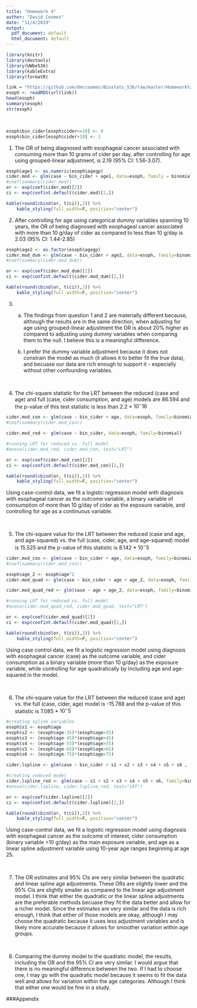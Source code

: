 ```yaml
---
title: "Homework 4"
author: "David Coomes"
date: "11/4/2019"
output:
  pdf_document: default
  html_document: default
---
```


```r

library(knitr)
library(devtools)
library(UWbe536) 
library(kableExtra)
library(formatR)

```


```r

link = "https://github.com/dmccoomes/Biostats_536/raw/master/Homework%204/esophcts.rds"
esoph <- readRDS(url(link))
head(esoph)
summary(esoph)
str(esoph)

```


<br>

```r

esoph$bin_cider[esoph$cider<=10] <- 0
esoph$bin_cider[esoph$cider>10] <- 1

```

1. The OR of being diagnosed with esophageal cancer associated with consuming more than 10 grams of cider per day, after controlling for age using grouped-linear adjustment, is 2.19 (95% CI: 1.56-3.07).


```r

esoph$age1 <- as.numeric(esoph$agegp)
cider.mod <- glm(case ~ bin_cider + age1, data=esoph, family = binomial)
#coef(summary(cider.mod))
or <- exp(coef(cider.mod)[2])
ci <- exp(confint.default(cider.mod)[2,])

kable(round(cbind(or, t(ci)),2)) %>%
    kable_styling(full_width=F, position="center")


```


2. After controlling for age using categorical dummy variables spanning 10 years, the OR of being diagnosed with esophageal cancer associated with more than 10 g/day of cider as compared to less than 10 g/day is 2.03 (95% CI: 1.44-2.85)


```r

esoph$age2 <- as.factor(esoph$agegp)
cider.mod_dum <- glm(case ~ bin_cider + age2, data=esoph, family=binomial)
#coef(summary(cider.mod_dum))

or <- exp(coef(cider.mod_dum)[2])
ci <- exp(confint.default(cider.mod_dum)[2,])

kable(round(cbind(or, t(ci)),2)) %>%
    kable_styling(full_width=F, position="center")


```


3. (a) The findings from question 1 and 2 are materially different because, although the results are in the same direction, when adjusting for age using grouped-linear adjustment the OR is about 20% higher as compared to adjusting using dummy variables when comparing them to the null. I believe this is a meaningful difference. 

    (b) I prefer the dummy variable adjustment because it does not constrain the model as much (it allows it to better fit the true data), and becuase our data are rich enough to support it - especially without other confounding variables.

<br>    
    
4. The chi-square statistic for the LRT between the reduced (case and age) and full (case, cider consumption, and age) models are 86.594 and the p-value of this test statistic is less than 2.2 * $10^-16$

```r

cider.mod_con <- glm(case ~ bin_cider + age, data=esoph, family=binomial)
#coef(summary(cider.mod_con))

cider.mod_red <- glm(case ~ bin_cider, data=esoph, family=binomial)

#running LRT for reduced vs. full model
#anova(cider.mod_red, cider.mod_con, test="LRT")

or <- exp(coef(cider.mod_con)[2])
ci <- exp(confint.default(cider.mod_con)[2,])

kable(round(cbind(or, t(ci)),2)) %>%
    kable_styling(full_width=F, position="center")


```

Using case-control data, we fit a logistic regression model with diagnosis with esophageal cancer as the outcome variable, a binary variable of consumption of more than 10 g/day of cider as the exposure variable, and controlling for age as a continuous variable. 


<br>

5. The chi-square value for the LRT between the reduced (case and age, and age-squared) vs. the full (case, cider, age, and age-squared) model is 15.525 and the p-value of this statistic is 8.142 * $10^-5$
 
```r

cider.mod_con <- glm(case ~ bin_cider + age, data=esoph, family=binomial)
#coef(summary(cider.mod_con))

esoph$age_2 <- esoph$age^2
cider.mod_quad <- glm(case ~ bin_cider + age + age_2, data=esoph, family=binomial)

cider.mod_quad_red <- glm(case ~ age + age_2, data=esoph, family=binomial)

#running LRT for reduced vs. full model
#anova(cider.mod_quad_red, cider.mod_quad, test="LRT")

or <- exp(coef(cider.mod_quad)[2])
ci <- exp(confint.default(cider.mod_quad)[2,])

kable(round(cbind(or, t(ci)),2)) %>%
    kable_styling(full_width=F, position="center")


```

Using case control data, we fit a logistic regression model using diagnosis with esophageal cancer (case) as the outcome variable, and cider consumption as a binary variable (more than 10 g/day) as the exposure variable, while controlling for age quadratically by including age and age-squared in the model.

<br>

6. The chi-square value for the LRT between the reduced (case and age) vs. the full (case, cider, age) model is -15.788 and the p-value of this statistic is 7.085 * $10^-5$

```r

#creating spline variables
esoph$s1 <- esoph$age
esoph$s2 <- (esoph$age-35)*(esoph$age>35)
esoph$s3 <- (esoph$age-45)*(esoph$age>45)
esoph$s4 <- (esoph$age-55)*(esoph$age>55)
esoph$s5 <- (esoph$age-65)*(esoph$age>65)
esoph$s6 <- (esoph$age-75)*(esoph$age>75)

cider.lspline <- glm(case ~ bin_cider + s1 + s2 + s3 + s4 + s5 + s6 , family=binomial, data=esoph)

#creating reduced model
cider.lspline_red <- glm(case ~ s1 + s2 + s3 + s4 + s5 + s6, family=binomial, data=esoph)
#anova(cider.lspline, cider.lspline_red, test="LRT")

or <- exp(coef(cider.lspline)[2])
ci <- exp(confint.default(cider.lspline)[2,])

kable(round(cbind(or, t(ci)),2)) %>%
    kable_styling(full_width=F, position="center")


```

Using case-control data, we fit a logistic regression model using diagnosis with esophageal cancer as the outcome of interest, cider consumption (binary variable >10 g/day) as the main exposure variable, and age as a linear spline adjustment variable using 10-year age ranges beginning at age 25. 

<br>

7. The OR estimates and 95% CIs are very similar between the quadratic and linear spline age adjustments. These ORs are slightly lower and the 95% CIs are slightly smaller as compared to the linear age adjustment model. I think that either the quadratic or the linear spline adjustments are the preferable methods becuase they fit the data better and allow for a richer model. Since the estimates are very similar and the data is rich enough, I think that either of those models are okay, although I may choose the quadratic because it uses less adjustment variables and is likely more accurate because it allows for smoother variation within age groups.

<br>

8. Comparing the dummy model to the quadratic model, the results, including the OR and the 95% CI are very similar. I would argue that there is no meaningful difference between the two. If I had to choose one, I may go with the quadratic model because it seems to fit the data well and allows for variation within the age categories. Although I think that either one would be fine in a study. 


###Appendix

```r

```

 